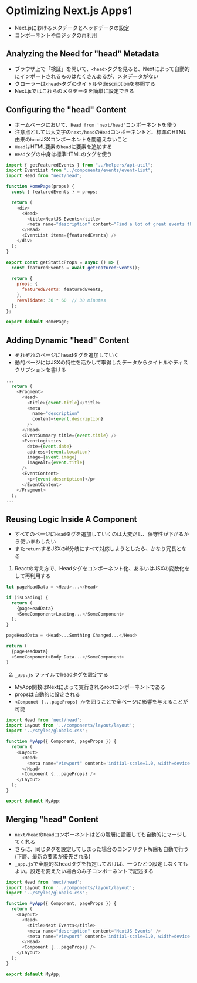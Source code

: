 # Optimizing Next.js Apps1

- Next.jsにおけるメタデータとヘッドデータの設定
- コンポーネントやロジックの再利用

## Analyzing the Need for "head" Metadata
- ブラウザ上で「検証」を開いて、`<head>`タグを見ると、Nextによって自動的にインポートされるものはたくさんあるが、メタデータがない
- クローラーは`<head>`タグのタイトルやdescriptionを参照する
- Next.jsではこれらのメタデータを簡単に設定できる


## Configuring the "head" Content
- ホームページにおいて、`Head from 'next/head'`コンポーネントを使う
- 注意点としては大文字の`next/head`の`Head`コンポーネントと、標準のHTML由来の`head`JSXコンポーネントを間違えないこと
- `Head`はHTML要素の`head`に要素を追加する
- `Head`タグの中身は標準HTMLのタグを使う

```js filename="pages/index.js"
import { getFeaturedEvents } from "../helpers/api-util";
import EventList from "../components/events/event-list";
import Head from "next/head";

function HomePage(props) {
  const { featuredEvents } = props;

  return (
    <div>
      <Head>
        <title>NextJS Events</title>
        <meta name="description" content="Find a lot of great events that allow you to evolve..."/>
      </Head>
      <EventList items={featuredEvents} />
    </div>
  );
}

export const getStaticProps = async () => {
  const featuredEvents = await getFeaturedEvents();
  
  return {
    props: {
      featuredEvents: featuredEvents,
    },
    revalidate: 30 * 60  // 30 minutes
  };
};

export default HomePage;
```


## Adding Dynamic "head" Content
- それぞれのページにheadタグを追加していく
- 動的ページにはJSXの特性を活かして取得したデータからタイトルやディスクリプションを書ける
```js {5-9} filename="pages/events/[eventId].js"
...
  return (
    <Fragment>
      <Head>
        <title>{event.title}</title>
        <meta
          name="description"
          content={event.description}
        />
      </Head>
      <EventSummary title={event.title} />
      <EventLogistics
        date={event.date}
        address={event.location}
        image={event.image}
        imageAlt={event.title}
      />
      <EventContent>
        <p>{event.description}</p>
      </EventContent>
    </Fragment>
  );
...
```

## Reusing Logic Inside A Component
- すべてのページに`Head`タグを追加していくのは大変だし、保守性が下がるから使いまわしたい
- また`return`するJSXのif分岐にすべて対応しようとしたら、かなり冗長となる
1. Reactの考え方で、Headタグをコンポーネント化、あるいはJSXの変数化をして再利用する
```js
let pageHeadData = <Head>...</Head>

if (isLoading) {
  return (
    {pageHeadData}
    <SomeComponent>Loading...</SomeComponent>
  );
}

pageHeadData = <Head>...Somthing Changed...</Head>

return (
  {pageHeadData}
  <SomeComponent>Body Data...</SomeComponent>
)
```

2. `_app.js` ファイルでheadタグを設定する
- MyApp関数はNextによって実行されるrootコンポーネントである
- propsは自動的に設定される
- `<Componet {...pageProps} />`を囲うことで全ページに影響を与えることが可能

```js filename="_app.js"
import Head from 'next/head';
import Layout from '../components/layout/layout';
import '../styles/globals.css';

function MyApp({ Component, pageProps }) {
  return (
    <Layout>
      <Head>
        <meta name="viewport" content='initial-scale=1.0, width=device-width' />
      </Head>
      <Component {...pageProps} />
    </Layout>
  );
}

export default MyApp;
```

## Merging "head" Content
- `next/head`の`Head`コンポーネントはどの階層に設置しても自動的にマージしてくれる
- さらに、同じタグを設定してしまった場合のコンフリクト解除も自動で行う(下層、最新の要素が優先される)
- `_app.js`で全般的なheadタグを指定しておけば、一つひとつ設定しなくてもよい。設定を変えたい場合のみ子コンポーネントで記述する
```js filename="_app.js"
import Head from 'next/head';
import Layout from '../components/layout/layout';
import '../styles/globals.css';

function MyApp({ Component, pageProps }) {
  return (
    <Layout>
      <Head>
        <title>Next Events</title>
        <meta name="description" content='NextJS Events' />
        <meta name="viewport" content='initial-scale=1.0, width=device-width' />
      </Head>
      <Component {...pageProps} />
    </Layout>
  );
}

export default MyApp;

```
